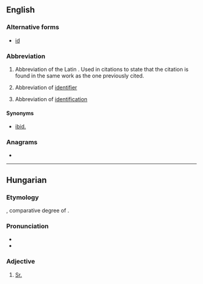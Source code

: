 {{also|Appendix:Variations of "id"}}
==English==

===Alternative forms===
* [[id]]

===Abbreviation===
{{rfc-header|Abbreviation}}
{{head|en|abbreviation}}

# {{lb|en|bibliography}} Abbreviation of the Latin {{m|la|idem||same}}. Used in citations to state that the citation is found in the same work as the one previously cited.
# {{lb|en|computing}} Abbreviation of [[identifier]]
# Abbreviation of [[identification]]

====Synonyms====
* {{sense|bibliography}} [[ibid.]]

===Anagrams===
* {{anagrams|en|a=di|DI|Di|dI|di|di-}}

----

==Hungarian==

===Etymology===
{{abbreviation of|[[idősb]] or [[idősebb]]||older|lang=hu|nodot=y}}, comparative degree of {{m|hu|idős||old}}.

===Pronunciation===
* {{hu-IPA|idősb}}
* {{hu-IPA|idősebb}}

===Adjective===
{{head|hu|adjective}}

# [[Sr.]] {{gloss|a title used before a father's name when his son is given the same name}}
#: {{uxi|hu|'''id.''' Kovács János|János Kovács '''Sr.'''}}